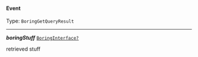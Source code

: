 


#### Event

Type: `BoringGetQueryResult`

---

***boringStuff*** [`BoringInterface?`](#boring-object) 

retrieved stuff

 
